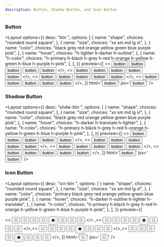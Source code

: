 ```yaml
---
description: Button, Shadow Button, and Icon Button
---
```



### Button

<Layout
  options={{
    desc: "btn <shape> <size> <color> <hover> <hover color>",
    options: [
      {
        name: "shape",
        choices: "rounded round square",
      },
      {
        name: "size",
        choices: "xs sm md lg xl",
      },
      {
        name: "color",
        choices: "black grey red orange yellow green blue purple pink",
      },
      {
        name: "hover",
        choices: "h-lighter h-darker h-outline",
      },
      {
        name: "h-color",
        choices:
          "h-primary h-black h-grey h-red h-orange h-yellow h-green h-blue h-purple h-pink",
      },
    ],
  }}
  preview={[
    <>
      <button class="btn square xs h-lighter">button</button>
      <button class="btn square sm h-lighter">button</button>
      <button class="btn square md h-lighter">button</button>
      <button class="btn square lg h-lighter">button</button>
      <button class="btn square xl h-lighter">button</button>
    </>,
    <>
      <button class="btn rounded xs h-darker">button</button>
      <button class="btn rounded sm h-darker">button</button>
      <button class="btn rounded md h-darker">button</button>
      <button class="btn rounded lg h-darker">button</button>
      <button class="btn rounded xl h-darker">button</button>
    </>,
    <>
      <button class="btn round xs h-outline">button</button>
      <button class="btn round sm h-outline">button</button>
      <button class="btn round md h-outline">button</button>
      <button class="btn round lg h-outline">button</button>
      <button class="btn round xl h-outline">button</button>
    </>,
    <>
      <button class="btn round xs black h-grey">button</button>
      <button class="btn round sm blue h-yellow">button</button>
      <button class="btn round md red h-orange">button</button>
      <button class="btn round lg pink h-green">button</button>
      <button class="btn round xl purple h-primary">button</button>
    </>,
  ]}
  html='<button class="btn rounded md h-darker">button</button>'
  jsx='<button className="btn round md h-outline">button</button>'
/>

### Shadow Button

<Layout
  options={{
    desc: "shdw-btn <shape> <size> <color> <hover> <hover color>",
    options: [
      {
        name: "shape",
        choices: "rounded round square",
      },
      {
        name: "size",
        choices: "xs sm md lg xl",
      },
      {
        name: "color",
        choices: "black grey red orange yellow green blue purple pink",
      },
      {
        name: "hover",
        choices: "h-darker h-translate h-lighter",
      },
      {
        name: "h-color",
        choices:
          "h-primary h-black h-grey h-red h-orange h-yellow h-green h-blue h-purple h-pink",
      },
    ],
  }}
  preview={[
    <>
      <button class="shdw-btn rounded xs h-darker">button</button>
      <button class="shdw-btn rounded sm h-darker">button</button>
      <button class="shdw-btn rounded md h-darker">button</button>
      <button class="shdw-btn rounded lg h-darker">button</button>
      <button class="shdw-btn rounded xl h-darker">button</button>
    </>,
    <>
      <button class="shdw-btn round xs h-translate">button</button>
      <button class="shdw-btn round sm h-translate">button</button>
      <button class="shdw-btn round md h-translate">button</button>
      <button class="shdw-btn round lg h-translate">button</button>
      <button class="shdw-btn round xl h-translate">button</button>
    </>,
    <>
      <button class="shdw-btn square xs h-lighter">button</button>
      <button class="shdw-btn square sm h-lighter">button</button>
      <button class="shdw-btn square md h-lighter">button</button>
      <button class="shdw-btn square lg h-lighter">button</button>
      <button class="shdw-btn square xl h-lighter">button</button>
    </>,
    <>
      <button class="shdw-btn square xs black h-grey h-translate">
        button
      </button>
      <button class="shdw-btn square sm orange h-red h-translate">
        button
      </button>
      <button class="shdw-btn square md green h-yellow h-translate">
        button
      </button>
      <button class="shdw-btn square lg blue h-primary h-translate">
        button
      </button>
      <button class="shdw-btn square xl pink h-purple h-translate">
        button
      </button>
    </>,
  ]}
  html='<button class="shdw-btn rounded md h-darker">button</button>'
  jsx='<button className="shdw-btn round md h-translate">button</button>'
/>

### Icon Button

<Layout
  options={{
    desc: "icn-btn <shape> <size> <hover> <color> <hover color>",
    options: [
      {
        name: "shape",
        choices: "rounded round square",
      },
      {
        name: "size",
        choices: "xs sm md lg xl",
      },
      {
        name: "color",
        choices: "primary black grey red orange yellow green blue purple pink",
      },
      {
        name: "hover",
        choices: "h-darker h-outline h-lighter h-translate",
      },
      {
        name: "h-color",
        choices:
          "h-primary h-black h-grey h-red h-orange h-yellow h-green h-blue h-purple h-pink",
      },
    ],
}}
preview={[

<>
  <button class="icn-btn rounded xs h-darker red">🍓</button>
  <button class="icn-btn rounded sm h-darker orange">🍊</button>
  <button class="icn-btn rounded md h-darker yellow">🍋</button>
  <button class="icn-btn rounded md h-darker green">🍐</button>
  <button class="icn-btn rounded md h-darker blue">🫐</button>
  <button class="icn-btn rounded lg h-darker purple">🍍</button>
  <button class="icn-btn rounded xl h-darker pink">🍉</button>
  <button class="icn-btn rounded xl h-darker grey">🥥</button>
</>
,<>
  <button class="icn-btn round xs h-outline red">🍓</button>
  <button class="icn-btn round sm h-outline orange">🍊</button>
  <button class="icn-btn round md h-outline yellow">🍋</button>
  <button class="icn-btn round md h-outline green">🍐</button>
  <button class="icn-btn round md h-outline blue">🫐</button>
  <button class="icn-btn round lg h-outline purple">🍍</button>
  <button class="icn-btn round xl h-outline pink">🍉</button>
  <button class="icn-btn round xl h-outline grey">🥥</button>
</>,<>
  <button class="icn-btn square xs h-lighter red">🍓</button>
  <button class="icn-btn square sm h-lighter orange">🍊</button>
  <button class="icn-btn square md h-lighter yellow">🍋</button>
  <button class="icn-btn square md h-lighter green">🍐</button>
  <button class="icn-btn square md h-lighter blue">🫐</button>
  <button class="icn-btn square lg h-lighter purple">🍍</button>
  <button class="icn-btn square xl h-lighter pink">🍉</button>
  <button class="icn-btn square xl h-lighter grey">🥥</button>
</>,<>
  <button class="icn-btn square xs h-translate red">🍓</button>
  <button class="icn-btn square sm h-translate orange">🍊</button>
  <button class="icn-btn square md h-translate yellow">🍋</button>
  <button class="icn-btn square md h-translate green">🍐</button>
  <button class="icn-btn square md h-translate blue">🫐</button>
  <button class="icn-btn square lg h-translate purple">🍍</button>
  <button class="icn-btn square xl h-translate pink">🍉</button>
  <button class="icn-btn square xl h-translate grey">🥥</button>
</>, ]} html='<button class="icn-btn rounded md h-outline red">🍒</button>' jsx='
<button className="icn-btn round md h-translate green">🥝</button>' />
